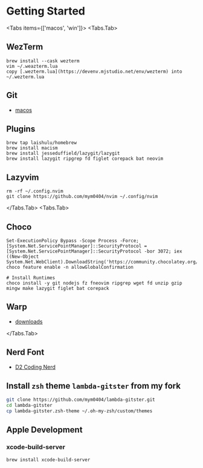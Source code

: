 
# Getting Started

<Tabs items={['macos', 'win']}>
<Tabs.Tab>

## WezTerm

```shell
brew install --cask wezterm
vim ~/.weazterm.lua
copy [.wezterm.lua](https://devenv.mjstudio.net/env/wezterm) into ~/.wezterm.lua
```

## Git

- [macos](https://git-scm.com/downloads/mac)

## Plugins

```shell
brew tap laishulu/homebrew
brew install macism
brew install jesseduffield/lazygit/lazygit
brew install lazygit ripgrep fd figlet corepack bat neovim
```

## Lazyvim

```shell
rm -rf ~/.config.nvim
git clone https://github.com/mym0404/nvim ~/.config/nvim
```

</Tabs.Tab>
<Tabs.Tab>

## Choco

```shell
Set-ExecutionPolicy Bypass -Scope Process -Force; [System.Net.ServicePointManager]::SecurityProtocol = [System.Net.ServicePointManager]::SecurityProtocol -bor 3072; iex ((New-Object System.Net.WebClient).DownloadString('https://community.chocolatey.org/install.ps1'))
choco feature enable -n allowGlobalConfirmation

# Install Runtimes
choco install -y git nodejs fz fneovim ripgrep wget fd unzip gzip mingw make lazygit figlet bat corepack
```

## Warp

- [downloads](https://www.warp.dev/)

</Tabs.Tab>

</Tabs>

## Nerd Font

- [D2 Coding Nerd](https://github.com/ryanoasis/nerd-fonts/releases/download/v3.4.0/D2Coding.zip)

## Install `zsh` theme `lambda-gitster` from my fork

```sh
git clone https://github.com/mym0404/lambda-gitster.git
cd lambda-gitster
cp lambda-gitster.zsh-theme ~/.oh-my-zsh/custom/themes
```

## Apple Development

### xcode-build-server

```shell
brew install xcode-build-server
```

